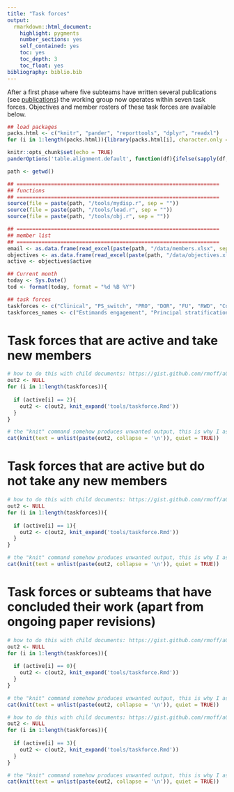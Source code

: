 ```yaml
---
title: "Task forces"
output: 
  rmarkdown::html_document:
    highlight: pygments
    number_sections: yes
    self_contained: yes
    toc: yes
    toc_depth: 3
    toc_float: yes
bibliography: biblio.bib
---
```


After a first phase where five subteams have written several publications (see [publications](publications.html)) the working group now operates within seven task forces. Objectives and member rosters of these task forces are available below.

```r
## load packages
packs.html <- c("knitr", "pander", "reporttools", "dplyr", "readxl")
for (i in 1:length(packs.html)){library(packs.html[i], character.only = TRUE)}

knitr::opts_chunk$set(echo = TRUE)
panderOptions('table.alignment.default', function(df){ifelse(sapply(df, is.numeric), 'right', 'left')})

path <- getwd()

## =================================================================
## functions
## =================================================================
source(file = paste(path, "/tools/mydisp.r", sep = ""))
source(file = paste(path, "/tools/lead.r", sep = ""))
source(file = paste(path, "/tools/obj.r", sep = ""))

## =================================================================
## member list
## =================================================================
email <- as.data.frame(read_excel(paste(path, "/data/members.xlsx", sep = ""), col_types = NULL))
objectives <- as.data.frame(read_excel(paste(path, "/data/objectives.xlsx", sep = ""), col_types = NULL))
active <- objectives$active

## Current month
today <- Sys.Date()
tod <- format(today, format = "%d %B %Y")

## task forces
taskforces <- c("Clinical", "PS_switch", "PRO", "DOR", "FU", "RWD", "CondMarg", "T2E_sub", "early_dev_estimand_nexus", "Safety", "Switching", "Causal", "Censoring", "Solid", "Hematology")
taskforces_names <- c("Estimands engagement", "Principal stratification in clinical trials", "Patient-reported outcomes", "Duration of responses", "Quantification of follow-up", "Real-world data and estimands", "Conditional vs. marginal effects", "Time to event endpoints with prognostic or predictive biomarker subgroups", "Early development estimand nexus (EDEN)", "Estimands for Safety", "Treatment Switching", "Causal estimands", "Censoring", "Hematology", "Solid tumors")
```

# Task forces that are active and take new members

```r
# how to do this with child documents: https://gist.github.com/rmoff/a043676a2f084b81a434
out2 <- NULL
for (i in 1:length(taskforces)){
  
  if (active[i] == 2){
    out2 <- c(out2, knit_expand('tools/taskforce.Rmd'))
  }
}

# the "knit" command somehow produces unwanted output, this is why I assign its output to a and use a separate chunk to display a
cat(knit(text = unlist(paste(out2, collapse = '\n')), quiet = TRUE))
```

# Task forces that are active but do not take any new members

```r
# how to do this with child documents: https://gist.github.com/rmoff/a043676a2f084b81a434
out2 <- NULL
for (i in 1:length(taskforces)){
  
  if (active[i] == 1){
    out2 <- c(out2, knit_expand('tools/taskforce.Rmd'))
  }
}

# the "knit" command somehow produces unwanted output, this is why I assign its output to a and use a separate chunk to display a
cat(knit(text = unlist(paste(out2, collapse = '\n')), quiet = TRUE))
```

# Task forces or subteams that have concluded their work (apart from ongoing paper revisions)

```r
# how to do this with child documents: https://gist.github.com/rmoff/a043676a2f084b81a434
out2 <- NULL
for (i in 1:length(taskforces)){
  
  if (active[i] == 0){
    out2 <- c(out2, knit_expand('tools/taskforce.Rmd'))
  }
}

# the "knit" command somehow produces unwanted output, this is why I assign its output to a and use a separate chunk to display a
cat(knit(text = unlist(paste(out2, collapse = '\n')), quiet = TRUE))
```

```r
# how to do this with child documents: https://gist.github.com/rmoff/a043676a2f084b81a434
out2 <- NULL
for (i in 1:length(taskforces)){
  
  if (active[i] == 3){
    out2 <- c(out2, knit_expand('tools/taskforce.Rmd'))
  }
}

# the "knit" command somehow produces unwanted output, this is why I assign its output to a and use a separate chunk to display a
cat(knit(text = unlist(paste(out2, collapse = '\n')), quiet = TRUE))
```





